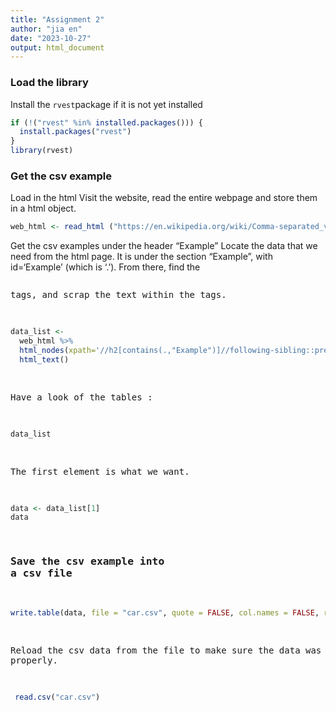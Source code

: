 ```yaml
---
title: "Assignment 2"
author: "jia en"
date: "2023-10-27"
output: html_document
---
```

### Load the library

Install the `rvest`package if it is not yet installed
```r
if (!("rvest" %in% installed.packages())) {
  install.packages("rvest")
}
library(rvest) 
``` 

### Get the csv example 

Load in the html
Visit the website, read the entire webpage and store them in a html object. 
```r
web_html <- read_html ("https://en.wikipedia.org/wiki/Comma-separated_values")
```
Get the csv examples under the header "Example"
Locate the data that we need from the html page.
It is under the section "Example", with id='Example' (which is '.'). 
From there, find the <pre> tags, and scrap the text within the tags.  
```r
data_list <- 
  web_html %>%
  html_nodes(xpath='//h2[contains(.,"Example")]//following-sibling::pre') %>%
  html_text()
``` 

Have a look of the tables : 
```r
data_list
```


The first element is what we want.  
```r
data <- data_list[1]
data
```
### Save the csv example into a csv file
```r
write.table(data, file = "car.csv", quote = FALSE, col.names = FALSE, row.names = FALSE)
```

Reload the csv data from the file to make sure the data was saved properly.
```r
 read.csv("car.csv")
``` 